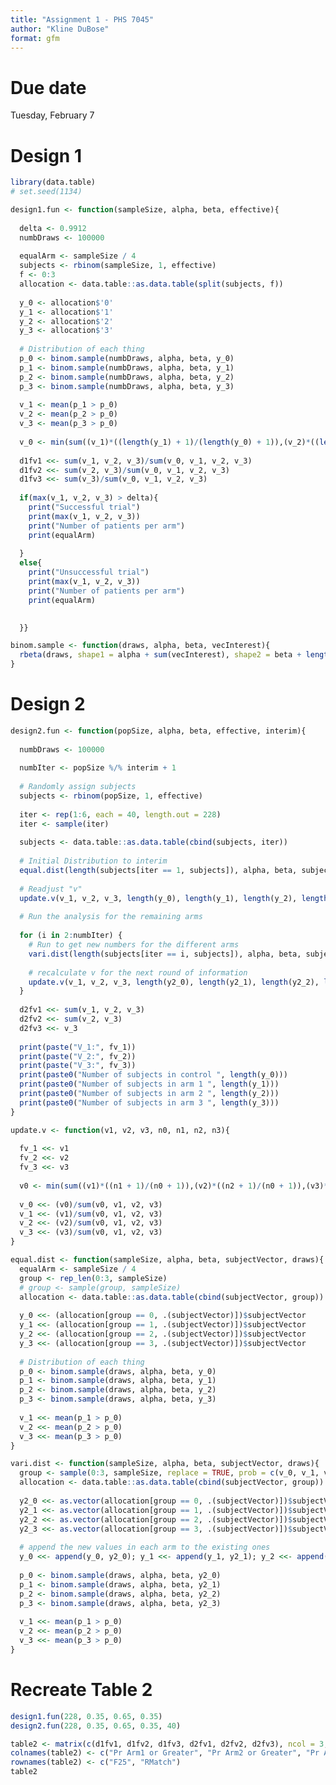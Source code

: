 ```yaml
---
title: "Assignment 1 - PHS 7045"
author: "Kline DuBose"
format: gfm
---
```

# Due date

Tuesday, February 7

# Design 1
```r
library(data.table)
# set.seed(1134)

design1.fun <- function(sampleSize, alpha, beta, effective){
  
  delta <- 0.9912
  numbDraws <- 100000
  
  equalArm <- sampleSize / 4
  subjects <- rbinom(sampleSize, 1, effective)
  f <- 0:3
  allocation <- data.table::as.data.table(split(subjects, f))
  
  y_0 <- allocation$'0'
  y_1 <- allocation$'1'
  y_2 <- allocation$'2'
  y_3 <- allocation$'3'
  
  # Distribution of each thing
  p_0 <- binom.sample(numbDraws, alpha, beta, y_0)
  p_1 <- binom.sample(numbDraws, alpha, beta, y_1)
  p_2 <- binom.sample(numbDraws, alpha, beta, y_2)
  p_3 <- binom.sample(numbDraws, alpha, beta, y_3)
  
  v_1 <- mean(p_1 > p_0)
  v_2 <- mean(p_2 > p_0)
  v_3 <- mean(p_3 > p_0)
  
  v_0 <- min(sum((v_1)*((length(y_1) + 1)/(length(y_0) + 1)),(v_2)*((length(y_2) + 1)/(length(y_0) + 1)),(v_3)*((length(y_3) + 1)/(length(y_0) + 1))), max(v_1, v_2, v_3))
  
  d1fv1 <<- sum(v_1, v_2, v_3)/sum(v_0, v_1, v_2, v_3)
  d1fv2 <<- sum(v_2, v_3)/sum(v_0, v_1, v_2, v_3)
  d1fv3 <<- sum(v_3)/sum(v_0, v_1, v_2, v_3)
  
  if(max(v_1, v_2, v_3) > delta){
    print("Successful trial")
    print(max(v_1, v_2, v_3))
    print("Number of patients per arm")
    print(equalArm)
    
  }
  else{
    print("Unsuccessful trial")
    print(max(v_1, v_2, v_3))
    print("Number of patients per arm")
    print(equalArm)

  
  }}

binom.sample <- function(draws, alpha, beta, vecInterest){
  rbeta(draws, shape1 = alpha + sum(vecInterest), shape2 = beta + length(vecInterest) - sum(vecInterest))
}

```

# Design 2
```r

design2.fun <- function(popSize, alpha, beta, effective, interim){
  
  numbDraws <- 100000
  
  numbIter <- popSize %/% interim + 1
  
  # Randomly assign subjects
  subjects <- rbinom(popSize, 1, effective)
  
  iter <- rep(1:6, each = 40, length.out = 228)
  iter <- sample(iter)
  
  subjects <- data.table::as.data.table(cbind(subjects, iter))
  
  # Initial Distribution to interim
  equal.dist(length(subjects[iter == 1, subjects]), alpha, beta, subjects[iter == 1, subjects], draws = numbDraws)
  
  # Readjust "v"
  update.v(v_1, v_2, v_3, length(y_0), length(y_1), length(y_2), length(y_3))
  
  # Run the analysis for the remaining arms
  
  for (i in 2:numbIter) {
    # Run to get new numbers for the different arms
    vari.dist(length(subjects[iter == i, subjects]), alpha, beta, subjects[iter == i, subjects], draws = numbDraws)
    
    # recalculate v for the next round of information
    update.v(v_1, v_2, v_3, length(y2_0), length(y2_1), length(y2_2), length(y2_3))
  }
  
  d2fv1 <<- sum(v_1, v_2, v_3)
  d2fv2 <<- sum(v_2, v_3)
  d2fv3 <<- v_3
  
  print(paste("V_1:", fv_1))
  print(paste("V_2:", fv_2))
  print(paste("V_3:", fv_3))
  print(paste0("Number of subjects in control ", length(y_0)))
  print(paste0("Number of subjects in arm 1 ", length(y_1)))
  print(paste0("Number of subjects in arm 2 ", length(y_2)))
  print(paste0("Number of subjects in arm 3 ", length(y_3)))
}

update.v <- function(v1, v2, v3, n0, n1, n2, n3){
  
  fv_1 <<- v1
  fv_2 <<- v2
  fv_3 <<- v3
  
  v0 <- min(sum((v1)*((n1 + 1)/(n0 + 1)),(v2)*((n2 + 1)/(n0 + 1)),(v3)*((n3 + 1)/(n0 + 1))), max(v1, v2, v3))
  
  v_0 <<- (v0)/sum(v0, v1, v2, v3)
  v_1 <<- (v1)/sum(v0, v1, v2, v3)
  v_2 <<- (v2)/sum(v0, v1, v2, v3)
  v_3 <<- (v3)/sum(v0, v1, v2, v3)
}

equal.dist <- function(sampleSize, alpha, beta, subjectVector, draws){
  equalArm <- sampleSize / 4
  group <- rep_len(0:3, sampleSize)
  # group <- sample(group, sampleSize)
  allocation <- data.table::as.data.table(cbind(subjectVector, group))
  
  y_0 <<- (allocation[group == 0, .(subjectVector)])$subjectVector
  y_1 <<- (allocation[group == 1, .(subjectVector)])$subjectVector
  y_2 <<- (allocation[group == 2, .(subjectVector)])$subjectVector
  y_3 <<- (allocation[group == 3, .(subjectVector)])$subjectVector
  
  # Distribution of each thing
  p_0 <- binom.sample(draws, alpha, beta, y_0)
  p_1 <- binom.sample(draws, alpha, beta, y_1)
  p_2 <- binom.sample(draws, alpha, beta, y_2)
  p_3 <- binom.sample(draws, alpha, beta, y_3)
  
  v_1 <<- mean(p_1 > p_0)
  v_2 <<- mean(p_2 > p_0)
  v_3 <<- mean(p_3 > p_0)
}

vari.dist <- function(sampleSize, alpha, beta, subjectVector, draws){
  group <- sample(0:3, sampleSize, replace = TRUE, prob = c(v_0, v_1, v_2, v_3))
  allocation <- data.table::as.data.table(cbind(subjectVector, group))
  
  y2_0 <<- as.vector(allocation[group == 0, .(subjectVector)])$subjectVector
  y2_1 <<- as.vector(allocation[group == 1, .(subjectVector)])$subjectVector
  y2_2 <<- as.vector(allocation[group == 2, .(subjectVector)])$subjectVector
  y2_3 <<- as.vector(allocation[group == 3, .(subjectVector)])$subjectVector
  
  # append the new values in each arm to the existing ones
  y_0 <<- append(y_0, y2_0); y_1 <<- append(y_1, y2_1); y_2 <<- append(y_2, y2_2); y_3 <<- append(y_3, y2_3)
  
  p_0 <- binom.sample(draws, alpha, beta, y2_0)
  p_1 <- binom.sample(draws, alpha, beta, y2_1)
  p_2 <- binom.sample(draws, alpha, beta, y2_2)
  p_3 <- binom.sample(draws, alpha, beta, y2_3)
  
  v_1 <<- mean(p_1 > p_0)
  v_2 <<- mean(p_2 > p_0)
  v_3 <<- mean(p_3 > p_0)
}


```

# Recreate Table 2
```r
design1.fun(228, 0.35, 0.65, 0.35)
design2.fun(228, 0.35, 0.65, 0.35, 40)

table2 <- matrix(c(d1fv1, d1fv2, d1fv3, d2fv1, d2fv2, d2fv3), ncol = 3, byrow = TRUE)
colnames(table2) <- c("Pr Arm1 or Greater", "Pr Arm2 or Greater", "Pr Arm3")
rownames(table2) <- c("F25", "RMatch")
table2
```

